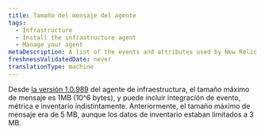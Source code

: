 ```yaml
---
title: Tamaño del mensaje del agente
tags:
  - Infrastructure
  - Install the infrastructure agent
  - Manage your agent
metaDescription: A list of the events and attributes used by New Relic's infrastructure agent to collect and store your host data.
freshnessValidatedDate: never
translationType: machine
---
```


Desde [la versión 1.0.989](/docs/release-notes/infrastructure-release-notes/infrastructure-agent-release-notes) del agente de infraestructura, el tamaño máximo de mensaje es 1MB (10^6 bytes), y puede incluir integración de evento, métrica e inventario indistintamente. Anteriormente, el tamaño máximo de mensaje era de 5 MB, aunque los datos de inventario estaban limitados a 3 MB.